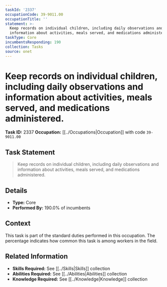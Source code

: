 ```yaml
---
taskId: '2337'
occupationCode: 39-9011.00
occupationTitle: ''
statement: >-
  Keep records on individual children, including daily observations and
  information about activities, meals served, and medications administered.
taskType: Core
incumbentsResponding: 190
collection: Tasks
source: onet
---
```

# Keep records on individual children, including daily observations and information about activities, meals served, and medications administered.

**Task ID:** 2337
**Occupation:** [[../Occupations|Occupation]] with code `39-9011.00`

## Task Statement

> Keep records on individual children, including daily observations and information about activities, meals served, and medications administered.

## Details

- **Type:** Core
- **Performed By:** 190.0% of incumbents

## Context

This task is part of the standard duties performed in this occupation. The percentage indicates how common this task is among workers in the field.

## Related Information

- **Skills Required:** See [[../Skills|Skills]] collection
- **Abilities Required:** See [[../Abilities|Abilities]] collection
- **Knowledge Required:** See [[../Knowledge|Knowledge]] collection
